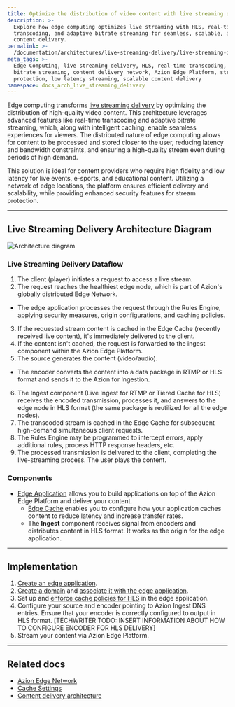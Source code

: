 ```yaml
---
title: Optimize the distribution of video content with live streaming delivery
description: >-
  Explore how edge computing optimizes live streaming with HLS, real-time
  transcoding, and adaptive bitrate streaming for seamless, scalable, and secure
  content delivery.
permalink: >-
  /documentation/architectures/live-streaming-delivery/live-streaming-delivery-with-hls/
meta_tags: >-
  Edge Computing, live streaming delivery, HLS, real-time transcoding, adaptive
  bitrate streaming, content delivery network, Azion Edge Platform, stream
  protection, low latency streaming, scalable content delivery
namespace: docs_arch_live_streaming_delivery
---
```


Edge computing transforms [live streaming delivery](https://www.azion.com/en/solutions/live-streaming-delivery/) by optimizing the distribution of high-quality video content. This architecture leverages advanced features like real-time transcoding and adaptive bitrate streaming, which, along with intelligent caching, enable seamless experiences for viewers. The distributed nature of edge computing allows for content to be processed and stored closer to the user, reducing latency and bandwidth constraints, and ensuring a high-quality stream even during periods of high demand.

This solution is ideal for content providers who require high fidelity and low latency for live events, e-sports, and educational content. Utilizing a network of edge locations, the platform ensures efficient delivery and scalability, while providing enhanced security features for stream protection.

---

## Live Streaming Delivery Architecture Diagram

![Architecture diagram](/assets/docs/images/uploads/diagram-live-streaming-delivery.png)

### Live Streaming Delivery Dataflow

1. The client (player) initiates a request to access a live stream.
2. The request reaches the healthiest edge node, which is part of Azion's globally distributed Edge Network.
- The edge application processes the request through the Rules Engine, applying security measures, origin configurations, and caching policies.
3. If the requested stream content is cached in the Edge Cache (recently received live content), it's immediately delivered to the client.
4. If the content isn't cached, the request is forwarded to the ingest component within the Azion Edge Platform.
5. The source generates the content (video/audio).
- The encoder converts the content into a data package in RTMP or HLS format and sends it to the Azion for Ingestion.
6. The Ingest component (Live Ingest for RTMP or Tiered Cache for HLS) receives the encoded transmission, processes it, and answers to the edge node in HLS format (the same package is reutilized for all the edge nodes).
7. The transcoded stream is cached in the Edge Cache for subsequent high-demand simultaneous client requests.
8. The Rules Engine may be programmed to intercept errors, apply additional rules, process HTTP response headers, etc.
9. The processed transmission is delivered to the client, completing the live-streaming process. The user plays the content.

### Components

- [Edge Application](/en/documentation/products/build/edge-application/) allows you to build applications on top of the Azion Edge Platform and deliver your content.
  - [Edge Cache](/en/documentation/products/build/edge-application/edge-cache/) enables you to configure how your application caches content to reduce latency and increase transfer rates.
  - The **Ingest** component receives signal from encoders and distributes content in HLS format. It works as the origin for the edge application.

---

## Implementation

1. [Create an edge application](/en/documentation/products/guides/build/build-an-application/).
2. [Create a domain](https://www.azion.com/en/documentation/products/guides/configure-a-domain/#create-a-domain-with-azion) and [associate it with the edge application](/en/documentation/products/guides/configure-a-domain/#link-a-custom-domain-to-your-application).
3. Set up and [enforce cache policies for HLS](/en/documentation/products/guides/enforce-hls-cache/) in the edge application.
4. Configure your source and encoder pointing to Azion Ingest DNS entries. Ensure that your encoder is correctly configured to output in HLS format. [TECHWRITER TODO: INSERT INFORMATION ABOUT HOW TO CONFIGURE ENCODER FOR HLS DELIVERY]
5. Stream your content via Azion Edge Platform.

---

## Related docs

- [Azion Edge Network](https://www.azion.com/en/products/our-network/)
- [Cache Settings](/en/documentation/products/build/edge-application/cache-settings/)
- [Content delivery architecture](/en/documentation/architectures/edge-application/content-delivery/)